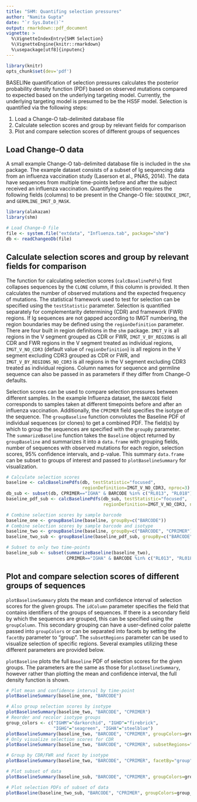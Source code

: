 ```yaml
---
title: "SHM: Quantifing selection pressures"
author: "Namita Gupta"
date: "`r Sys.Date()`"
output: rmarkdown::pdf_document
vignette: >
  %\VignetteIndexEntry{SHM Selection}
  %\VignetteEngine{knitr::rmarkdown}
  %\usepackage[utf8]{inputenc}
---
```

```r
library(knitr)
opts_chunk$set(dev='pdf')
```

BASELINe quantification of selection pressures calculates the posterior probability density function (PDF) based on observed mutations compared to expected based on the underlying targeting model. Currently, the underlying targeting model is presumed to be the HS5F model. Selection is quantified via the following steps:

1. Load a Change-O tab-delimited database file
2. Calculate selection scores and group by relevant fields for comparison
3. Plot and compare selection scores of different groups of sequences

Load Change-O data
--------------------------------------------------------------------------------
A small example Change-O tab-delimited database file is included in the `shm` package. The example dataset consists of a subset of Ig sequencing data from an influenza vaccination study (Laserson et al., PNAS, 2014). The data have sequences from multiple time-points before and after the subject received an influenza vaccination. Quantifying selection requires the following fields (columns) to be present in the Change-O file: `SEQUENCE_IMGT`, and `GERMLINE_IMGT_D_MASK`.

```r
library(alakazam)
library(shm)

# Load Change-O file
file <- system.file("extdata", "Influenza.tab", package="shm")
db <- readChangeoDb(file)
```

Calculate selection scores and group by relevant fields for comparison
--------------------------------------------------------------------------------
The function for calculating selection scores (`calcBaselinePdfs`) first collapses sequences by the `CLONE` column, if this column is provided. It then calculates the number of observed mutations and the expected frequency of mutations. The statistical framework used to test for selection can be specified using the `testStatistic` parameter. Selection is quantified separately for complementarity determining (CDR) and framework (FWR) regions. If Ig sequences are not gapped according to IMGT numbering, the region boundaries may be defined using the `regionDefinition` parameter. There are four built in region definitions in the `shm` package. `IMGT_V` is all regions in the V segment grouped as CDR or FWR, `IMGT_V_BY_REGIONS` is all CDR and FWR regions in the V segment treated as individual regions, `IMGT_V_NO_CDR3` (default value of `regionDefinition`) is all regions in the V segment excluding CDR3 grouped as CDR or FWR, and `IMGT_V_BY_REGIONS_NO_CDR3` is all regions in the V segment excluding CDR3 treated as individual regions. Column names for sequence and germline sequence can also be passed in as parameters if they differ from Change-O defaults.

Selection scores can be used to compare selection pressures between different samples. In the example Influenza dataset, the `BARCODE` field corresponds to samples taken at different timepoints before and after an influenza vaccination. Additionally, the `CPRIMER` field specifies the isotype of the sequence. The `groupBaseline` function convolutes the Baseline PDF of individual sequences (or clones) to get a combined PDF. The field(s) by which to group the sequences are specified with the `groupBy` parameter. The `summarizeBaseline` function takes the `Baseline` object returned by `groupBaseline` and summarizes it into a `data.frame` with grouping fields, number of sequences with observed mutations for each region, selection scores, 95% confidence intervals, and p-value. This summary `data.frame` can be subset to groups of interest and passed to `plotBaselineSummary` for visualization.

```r
# Calculate selection scores
baseline <- calcBaselinePdfs(db, testStatistic="focused", 
                             regionDefinition=IMGT_V_NO_CDR3, nproc=3)
db_sub <- subset(db, CPRIMER=="IGHA" & BARCODE %in% c("RL013", "RL018"))
baseline_pdf_sub <- calcBaselinePdfs(db_sub, testStatistic="focused", 
                                     regionDefinition=IMGT_V_NO_CDR3, nproc=3)

# Combine selection scores by sample barcode
baseline_one <- groupBaseline(baseline, groupBy=c("BARCODE"))
# Combine selection scores by sample barcode and isotype
baseline_two <- groupBaseline(baseline, groupBy=c("BARCODE", "CPRIMER"))
baseline_two_sub <- groupBaseline(baseline_pdf_sub, groupBy=c("BARCODE", "CPRIMER"))

# Subset to only two time-points
baseline_sub <- subset(summarizeBaseline(baseline_two), 
                       CPRIMER=="IGHA" & BARCODE %in% c("RL013", "RL018"))
```

Plot and compare selection scores of different groups of sequences
--------------------------------------------------------------------------------
`plotBaselineSummary` plots the mean and confidence interval of selection scores for the given groups. The `idColumn` parameter specifies the field that contains identifiers of the groups of sequences. If there is a secondary field by which the sequences are grouped, this can be specified using the `groupColumn`. This secondary grouping can have a user-defined color palette passed into `groupColors` or can be separated into facets by setting the `facetBy` parameter to "group". The `subsetRegions` parameter can be used to visualize selection of specific regions. Several examples utilizing these different parameters are provided below.

`plotBaseline` plots the full `Baseline` PDF of selection scores for the given groups. The parameters are the same as those for `plotBaselineSummary`, however rather than plotting the mean and confidence interval, the full density function is shown.

```r
# Plot mean and confidence interval by time-point
plotBaselineSummary(baseline_one, "BARCODE")
```
```r
# Also group selection scores by isotype
plotBaselineSummary(baseline_two, "BARCODE", "CPRIMER")
# Reorder and recolor isotype groups
group_colors <- c("IGHM"="darkorchid", "IGHD"="firebrick", 
                  "IGHG"="seagreen", "IGHA"="steelblue")
plotBaselineSummary(baseline_two, "BARCODE", "CPRIMER", groupColors=group_colors)
# Only visualize selection scores for CDR
plotBaselineSummary(baseline_two, "BARCODE", "CPRIMER", subsetRegions="CDR")
```
```r
# Group by CDR/FWR and facet by isotype
plotBaselineSummary(baseline_two, "BARCODE", "CPRIMER", facetBy="group")
```
```r
# Plot subset of data
plotBaselineSummary(baseline_sub, "BARCODE", "CPRIMER", groupColors=group_colors)

# Plot selection PDFs of subset of data
plotBaseline(baseline_two_sub, "BARCODE", "CPRIMER", groupColors=group_colors)
```